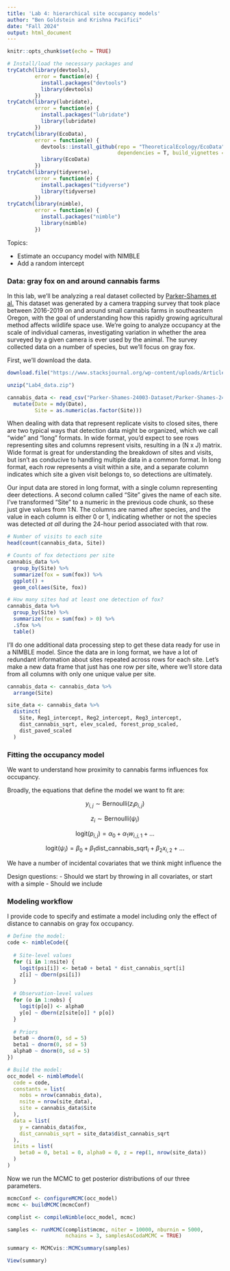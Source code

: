 ```yaml
---
title: 'Lab 4: hierarchical site occupancy models'
author: "Ben Goldstein and Krishna Pacifici"
date: "Fall 2024"
output: html_document
---
```


```r

knitr::opts_chunk$set(echo = TRUE)

# Install/load the necessary packages and 
tryCatch(library(devtools), 
         error = function(e) {
           install.packages("devtools")
           library(devtools)
         })
tryCatch(library(lubridate), 
         error = function(e) {
           install.packages("lubridate")
           library(lubridate)
         })
tryCatch(library(EcoData), 
         error = function(e) {
           devtools::install_github(repo = "TheoreticalEcology/EcoData", 
                                    dependencies = T, build_vignettes = T)
           library(EcoData)
         })
tryCatch(library(tidyverse), 
         error = function(e) {
           install.packages("tidyverse")
           library(tidyverse)
         })
tryCatch(library(nimble), 
         error = function(e) {
           install.packages("nimble")
           library(nimble)
         })
```


Topics:

 - Estimate an occupancy model with NIMBLE
 - Add a random intercept

### Data: gray fox on and around cannabis farms

In this lab, we'll be analyzing a real dataset collected by [Parker-Shames et al.](https://doi.org/10.60102/stacks-24003) This dataset was generated by a camera trapping survey that took place between 2016-2019 on and around small cannabis farms in southeastern Oregon, with the goal of understanding how this rapidly growing agricultural method affects wildlife space use. We're going to analyze occupancy at the scale of individual cameras, investigating variation in whether the area surveyed by a given camera is ever used by the animal. The survey collected data on a number of species, but we'll focus on gray fox.

First, we'll download the data.

```r
download.file("https://www.stacksjournal.org/wp-content/uploads/Articles/Parker-Shames-24003/Parker-Shames-24003-Dataset.zip", destfile = "Lab4_data.zip")

unzip("Lab4_data.zip")

cannabis_data <- read_csv("Parker-Shames-24003-Dataset/Parker-Shames-24003-Data.csv") %>% 
  mutate(Date = mdy(Date),
         Site = as.numeric(as.factor(Site)))

```

When dealing with data that represent replicate visits to closed sites, there are two typical ways that detection data might be organized, which we call "wide" and "long" formats. In wide format, you'd expect to see rows representing sites and columns represent visits, resulting in a (N x J) matrix. Wide format is great for understanding the breakdown of sites and visits, but isn't as conducive to handling multiple data in a common format. In long format, each row represents a visit within a site, and a separate column indicates which site a given visit belongs to, so detections are ultimately.

Our input data are stored in long format, with a single column representing deer detections. A second column called "Site" gives the name of each site. I've transformed "Site" to a numeric in the previous code chunk, so these just give values from 1:N. The columns are named after species, and the value in each column is either 0 or 1, indicating whether or not the species was detected *at all* during the 24-hour period associated with that row.

```r
# Number of visits to each site
head(count(cannabis_data, Site))

# Counts of fox detections per site
cannabis_data %>% 
  group_by(Site) %>% 
  summarize(fox = sum(fox)) %>% 
  ggplot() + 
  geom_col(aes(Site, fox))

# How many sites had at least one detection of fox?
cannabis_data %>% 
  group_by(Site) %>% 
  summarize(fox = sum(fox) > 0) %>% 
  .$fox %>% 
  table()
```


I'll do one additional data processing step to get these data ready for use in a NIMBLE model. Since the data are in long format, we have a lot of redundant information about sites repeated across rows for each site. Let's make a new data frame that just has one row per site, where we'll store data from all columns with only one unique value per site. 

```r
cannabis_data <- cannabis_data %>% 
  arrange(Site)

site_data <- cannabis_data %>% 
  distinct(
    Site, Reg1_intercept, Reg2_intercept, Reg3_intercept,
    dist_cannabis_sqrt, elev_scaled, forest_prop_scaled, 
    dist_paved_scaled
  )

```

### Fitting the occupancy model 

We want to understand how proximity to cannabis farms influences fox occupancy.

Broadly, the equations that define the model we want to fit are:

$$y_{i,j} \sim \text{Bernoulli}(z_i p_{i,j})$$

$$z_i \sim \text{Bernoulli}(\psi_i)$$

$$\text{logit}(p_{i,j}) = \alpha_0 + \alpha_1 w_{i,j,1} + ...$$

$$\text{logit}(\psi_{i}) = \beta_0 + \beta_1 \text{dist_cannabis_sqrt}_i + \beta_2x_{i,2} + ...$$

We have a number of incidental covariates that we think might influence the 

Design questions:
 - Should we start by throwing in all covariates, or start with a simple
 - Should we include 




### Modeling workflow

I provide code to specify and estimate a model including only the effect of distance to cannabis on gray fox occupancy.

```r

# Define the model:
code <- nimbleCode({
  
  # Site-level values
  for (i in 1:nsite) {
    logit(psi[i]) <- beta0 + beta1 * dist_cannabis_sqrt[i]
    z[i] ~ dbern(psi[i])
  }
  
  # Observation-level values
  for (o in 1:nobs) {
    logit(p[o]) <- alpha0
    y[o] ~ dbern(z[site[o]] * p[o])
  }
  
  # Priors
  beta0 ~ dnorm(0, sd = 5)
  beta1 ~ dnorm(0, sd = 5)
  alpha0 ~ dnorm(0, sd = 5)
})

# Build the model:
occ_model <- nimbleModel(
  code = code,
  constants = list(
    nobs = nrow(cannabis_data), 
    nsite = nrow(site_data),
    site = cannabis_data$Site
  ), 
  data = list(
    y = cannabis_data$fox,
    dist_cannabis_sqrt = site_data$dist_cannabis_sqrt
  ),
  inits = list(
    beta0 = 0, beta1 = 0, alpha0 = 0, z = rep(1, nrow(site_data))
  )
)

```
Now we run the MCMC to get posterior distributions of our three parameters.

```r
mcmcConf <- configureMCMC(occ_model)
mcmc <- buildMCMC(mcmcConf)

complist <- compileNimble(occ_model, mcmc)

samples <- runMCMC(complist$mcmc, niter = 10000, nburnin = 5000,
                   nchains = 3, samplesAsCodaMCMC = TRUE)

summary <- MCMCvis::MCMCsummary(samples)

View(summary)
```


